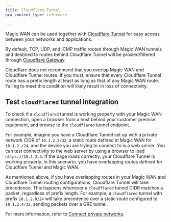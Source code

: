 ```yaml
---
title: Cloudflare Tunnel
pcx_content_type: reference

---
```



Magic WAN can be used together with [Cloudflare Tunnel](/cloudflare-one/connections/connect-networks/) for easy access between your networks and applications.

By default, TCP, UDP, and ICMP traffic routed through Magic WAN tunnels and destined to routes behind Cloudflare Tunnel will be proxied/filtered through [Cloudflare Gateway](/cloudflare-one/policies/gateway/).

Cloudflare does not recommend that you overlap Magic WAN and Cloudflare Tunnel routes. If you must, ensure that every Cloudflare Tunnel route has a prefix length at least as long as that of any Magic WAN route. Failing to meet this condition will likely result in loss of connectivity.

## Test `cloudflared` tunnel integration

To check if a `cloudflared` tunnel is working properly with your Magic WAN connection, open a browser from a host behind your customer premise equipment, and browse to the `cloudflared` tunnel endpoint.

For example, imagine you have a Cloudflare Tunnel set up with a private network CIDR of `10.1.2.3/32`, a static route defined in Magic WAN for `10.1.2./24`, and the device you are trying to connect to is a web server. You can test connectivity to the web server by using a browser to load `https://10.1.2.3`. If the page loads correctly, your Cloudflare Tunnel is working properly. In this scenario, you have overlapping routes defined for Cloudflare Tunnel and Magic WAN.

As mentioned above, if you have overlapping routes in your Magic WAN and Cloudflare Tunnel routing configurations, Cloudflare Tunnel will take precedence. This happens whenever a `cloudflared` tunnel CIDR matches a packet, regardless of prefix length. For example, a `cloudflared` tunnel with prefix `10.1.2.0/24` will take precedence over a static route configured to `10.1.2.4/32`, sending packets over a GRE tunnel.

For more information, refer to [Connect private networks](/cloudflare-one/connections/connect-networks/private-net/cloudflared/).

<Render file="traceroute" product="networking-services" />
